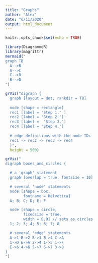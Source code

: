 ```yaml
---
title: "Graphs"
author: "Alex"
date: "6/11/2020"
output: html_document
---
```


```r
knitr::opts_chunk$set(echo = TRUE)
```


```r
library(DiagrammeR)
library(magrittr)
mermaid("
graph TB
  A-->B
  A-->C
  C-->D
  B-->D
")
```

```r
grViz("digraph {
  graph [layout = dot, rankdir = TB]
  
  node [shape = rectangle]        
  rec1 [label = 'Step 1.' ]
  rec2 [label = 'Step 2.']
  rec3 [label =  'Step 3.']
  rec4 [label = 'Step 4.']
  
  # edge definitions with the node IDs
  rec1 -> rec2 -> rec3 -> rec4
  }", 
  height = 500)
```


```r
grViz("
digraph boxes_and_circles {

  # a 'graph' statement
  graph [overlap = true, fontsize = 10]

  # several 'node' statements
  node [shape = box,
        fontname = Helvetica]
  A; B; C; D; E; F

  node [shape = circle,
        fixedsize = true,
        width = 0.9] // sets as circles
  1; 2; 3; 4; 5; 6; 7; 8

  # several 'edge' statements
  A->1 B->2 B->3 B->4 C->A
  1->D E->A 2->4 1->5 1->F
  E->6 4->6 5->7 6->7 3->8
}
")
```
